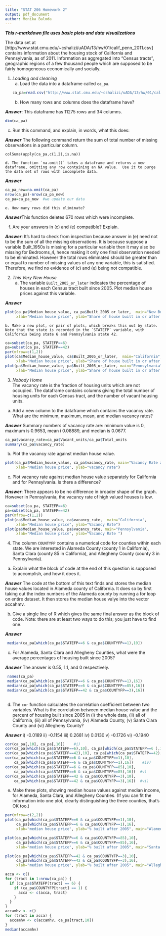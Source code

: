 ---
title: "STAT 206 Homework 2"
output: pdf_document
author: Monika Baloda
---

***This r-markdown file uses basic plots and data visualizations***

The data set at [http://www.stat.cmu.edu/~cshalizi/uADA/13/hw/01/calif_penn_2011.csv] contains information about the housing stock of California and Pennsylvania, as of 2011.  Information as aggregated into "Census tracts", geographic regions of a few thousand people which are supposed to be fairly homogeneous economically and socially.

1. _Loading and cleaning_
    a. Load the data into a dataframe called `ca_pa`.
```{r}
ca_pa=read.csv("http://www.stat.cmu.edu/~cshalizi/uADA/13/hw/01/calif_penn_2011.csv")
```
    b. How many rows and columns does the dataframe have?
    
***Answer***: This dataframe has 11275 rows and 34 columns. 

```{r}
dim(ca_pa)
```
  c. Run this command, and explain, in words, what this does:
  
  ***Answer*** The following command return the sum of total number of missing observations in a particular column. 
```
colSums(apply(ca_pa,c(1,2),is.na))
```
    d. The function `na.omit()` takes a dataframe and returns a new dataframe, omitting any row containing an NA value.  Use it to purge the data set of rows with incomplete data.

***Answer***
```{r}
ca_pa_new=na.omit(ca_pa)
nrow(ca_pa)-nrow(ca_pa_new)
ca_pa=ca_pa_new  #we update our data 
```
    e. How many rows did this eliminate?
    
***Answer***This function deletes 670 rows which were incomplete.

  f. Are your answers in (c) and (e) compatible? Explain.
  
***Answer***: It's hard to check from inspection because answer in (e) need not to be the sum of all the missing observations. It is because suppose a variable Built_1950s is missing for a particular variable then it may also be missing for Bedrooms_4, hence making it only one final observation needed to be eliminated. However the total rows eliminated should be greater than or equal to number of missing values of any one variable, this is satisfied. Therefore, we find no evidence of (c) and (e) being not compatible.   


2. _This Very New House_  
    a. The variable `Built_2005_or_later` indicates the percentage of houses in each Census tract built since 2005.  Plot median house prices against this variable.

 ***Answer***
 
```{r}
plot(ca_pa$Median_house_value, ca_pa$Built_2005_or_later,  main="New Built and Median house prices", 
     xlab="Median house price", ylab="Share of house built in or after 2005")
```
    b. Make a new plot, or pair of plots, which breaks this out by state.  Note that the state is recorded in the `STATEFP` variable, with California being state 6 and Pennsylvania state 42.
```{r}
ca=subset(ca_pa, STATEFP==6)
pa=subset(ca_pa, STATEFP==42)
par(mfrow=c(1,2))
plot(ca$Median_house_value, ca$Built_2005_or_later,  main="California", 
     xlab="Median house price", ylab="Share of house built in or after 2005")
plot(pa$Median_house_value, pa$Built_2005_or_later, main="Pennsylvania", 
     xlab="Median house price", ylab="Share of house built in or after 2005")
```


3. _Nobody Home_  
The vacancy rate is the fraction of housing units which are not occupied.  The dataframe contains columns giving the total number of housing units for each Census tract, and the number of vacant housing units.  
    
    
  a. Add a new column to the dataframe which contains the vacancy rate.  What are the minimum, maximum, mean, and median vacancy rates?

***Answer*** Summary numbers of vacancy rate are: minimum value is 0, maximum is 0.9653, mean i 0.08889, and median is 0.0677. 
```{r}
ca_pa$vacancy_rate=ca_pa$Vacant_units/ca_pa$Total_units
summary(ca_pa$vacancy_rate)

```
    
   b. Plot the vacancy rate against median house value.
```{r}
plot(ca_pa$Median_house_value, ca_pa$vacancy_rate, main="Vacancy Rate and Median house price",
     xlab="Median house price", ylab="vacancy rate")
```
    
  c. Plot vacancy rate against median house value separately for California and for Pennsylvania.  Is there a difference?
  
  ***Answer***: There appears to be no difference in broader shape of the graph. However in Pennsylvania, the vacancy rate of high valued houses is low.  
    
```{r}
ca=subset(ca_pa, STATEFP==6)
pa=subset(ca_pa, STATEFP==42)
par(mfrow=c(1,2))
plot(ca$Median_house_value, ca$vacancy_rate,  main="California", 
     xlab="Median house price", ylab="Vacancy Rate")
plot(pa$Median_house_value, pa$vacancy_rate, main="Pennsylvania", 
     xlab="Median house price", ylab="Vacancy Rate ")

```
   
    
4. The column `COUNTYFP` contains a numerical code for counties within each state.  We are interested in Alameda County (county 1 in California), Santa Clara (county 85 in California), and Allegheny County (county 3 in Pennsylvania).
    
  a. Explain what the block of code at the end of this question is supposed to accomplish, and how it does it.
    
  ***Answer*** The code at the bottom of this text finds and stores the median house values located in Alameda county of California. 
  It does so by first taking out the index numbers of the Alameda county by running a for loop on entire dataset. It then stores the median house valye into the vector accahmv.
  
  
  b. Give a single line of R which gives the same final answer as the block of code.  Note: there are at least two ways to do this; you just have to find one.


***Answer***

```r{}
 median(ca_pa[which(ca_pa$STATEFP==6 & ca_pa$COUNTYFP==1),10])

```

  

  c. For Alameda, Santa Clara and Allegheny Counties, what were the average percentages of housing built since 2005?

***Answer*** The answer is 0.55, 1.1, and 0 respectively. 
```r{}
 names(ca_pa)
 median(ca_pa[which(ca_pa$STATEFP==6 & ca_pa$COUNTYFP==1),16])
 median(ca_pa[which(ca_pa$STATEFP==6 & ca_pa$COUNTYFP==85),16])
 median(ca_pa[which(ca_pa$STATEFP==42 & ca_pa$COUNTYFP==3),16])
 
```
  

  d. The `cor` function calculates the correlation coefficient between two variables.  What is the correlation between median house value and the percent of housing built since 2005 in (i) the whole data, (ii) all of California, (iii) all of Pennsylvania, (iv) Alameda County, (v) Santa Clara County and (vi) Allegheny County?
  
***Answer*** i) -0.0189  ii) -0.1154  iii) 0.2681  iv) 0.0130  v) -0.1726  vi) -0.1940
```{r}
cor(ca_pa[,10], ca_pa[,16])    #i)
cor(ca_pa[which(ca_pa$STATEFP==6),10], ca_pa[which(ca_pa$STATEFP==6 ),16])    #ii)
cor(ca_pa[which(ca_pa$STATEFP==42),10], ca_pa[which(ca_pa$STATEFP==42),16])    #iii)
cor(ca_pa[which(ca_pa$STATEFP==6 & ca_pa$COUNTYFP==1),10], 
    ca_pa[which(ca_pa$STATEFP==6 & ca_pa$COUNTYFP==1),16])    #iv)
cor(ca_pa[which(ca_pa$STATEFP==6 & ca_pa$COUNTYFP==85),10], 
    ca_pa[which(ca_pa$STATEFP==6 & ca_pa$COUNTYFP==85),16])  #v)
cor(ca_pa[which(ca_pa$STATEFP==42 & ca_pa$COUNTYFP==3),10], 
    ca_pa[which(ca_pa$STATEFP==42 & ca_pa$COUNTYFP==3),16])  #vi)

```
  
  e. Make three plots, showing median house values against median income, for Alameda, Santa Clara, and Allegheny Counties.  (If you can fit the information into one plot, clearly distinguishing the three counties, that's OK too.)

```{r}
par(mfrow=c(2,2))
plot(ca_pa[which(ca_pa$STATEFP==6 & ca_pa$COUNTYFP==1),10], 
     ca_pa[which(ca_pa$STATEFP==6 & ca_pa$COUNTYFP==1),16], 
     xlab="median house price", ylab="% built after 2005", main="Alameda")

plot(ca_pa[which(ca_pa$STATEFP==6 & ca_pa$COUNTYFP==85),10], 
     ca_pa[which(ca_pa$STATEFP==6 & ca_pa$COUNTYFP==85),16], 
     xlab="median house price", ylab="% built after 2005", main="Santa Clara")

plot(ca_pa[which(ca_pa$STATEFP==42 & ca_pa$COUNTYFP==3),10], 
     ca_pa[which(ca_pa$STATEFP==42 & ca_pa$COUNTYFP==3),16], 
     xlab="median house price", ylab="% built after 2005", main="Allegheny")
```
  
  
  
  
```{r, eval=FALSE}
acca <- c()
for (tract in 1:nrow(ca_pa)) {
  if (ca_pa$STATEFP[tract] == 6) {
    if (ca_pa$COUNTYFP[tract] == 1) {
      acca <- c(acca, tract)
    }
  }
}
accamhv <- c()
for (tract in acca) {
  accamhv <- c(accamhv, ca_pa[tract,10])
}
median(accamhv)
```


